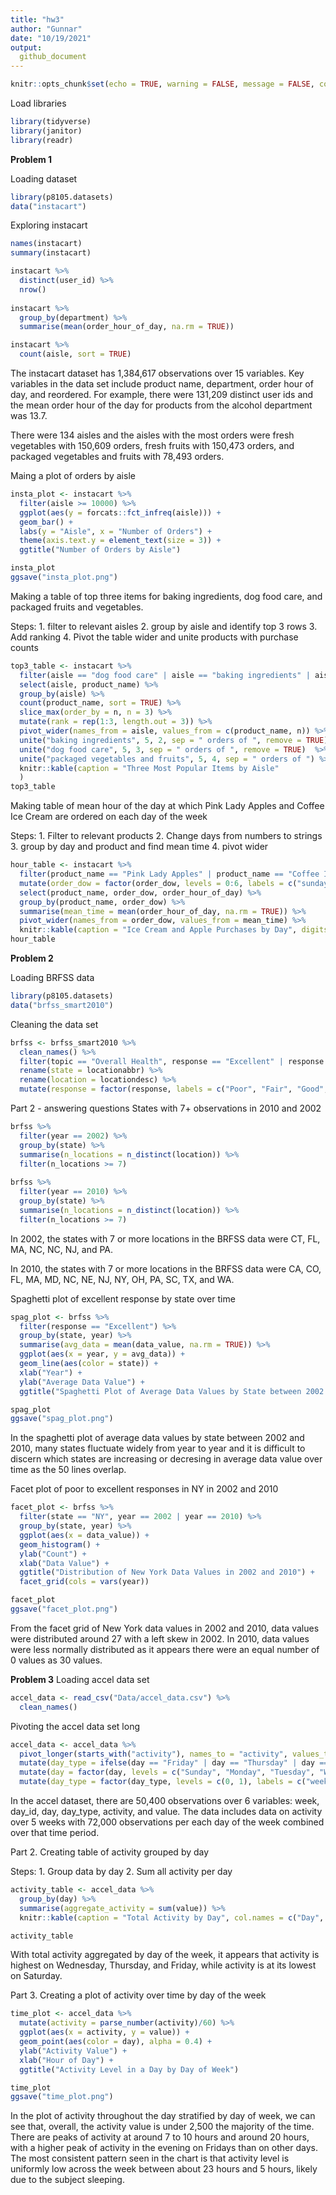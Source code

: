 ```yaml
---
title: "hw3"
author: "Gunnar"
date: "10/19/2021"
output: 
  github_document
---
```


```r
knitr::opts_chunk$set(echo = TRUE, warning = FALSE, message = FALSE, collapse = TRUE)
```


Load libraries
```r
library(tidyverse)
library(janitor)
library(readr)
```

**Problem 1**

Loading dataset
```r
library(p8105.datasets)
data("instacart")
```
Exploring instacart
```r
names(instacart)
summary(instacart)

instacart %>%
  distinct(user_id) %>%
  nrow()
  
instacart %>%
  group_by(department) %>%
  summarise(mean(order_hour_of_day, na.rm = TRUE))

instacart %>%
  count(aisle, sort = TRUE)
```

The instacart dataset has 1,384,617 observations over 15 variables. Key variables in the data set include product name, department, order hour of day, and reordered. For example, there were 131,209 distinct user ids and the mean order hour of the day for products from the alcohol department was 13.7. 

There were 134 aisles and the aisles with the most orders were fresh vegetables with 150,609 orders, fresh fruits with 150,473 orders, and packaged vegetables and fruits with 78,493 orders. 

Maing a plot of orders by aisle
```r
insta_plot <- instacart %>%
  filter(aisle >= 10000) %>%
  ggplot(aes(y = forcats::fct_infreq(aisle))) +
  geom_bar() +
  labs(y = "Aisle", x = "Number of Orders") +
  theme(axis.text.y = element_text(size = 3)) +
  ggtitle("Number of Orders by Aisle")

insta_plot
ggsave("insta_plot.png")
```

Making a table of top three items for baking ingredients, dog food care, and packaged fruits and vegetables.


Steps:
1. filter to relevant aisles
2. group by aisle and identify top 3 rows
3. Add ranking
4. Pivot the table wider and unite products with purchase counts
```r
top3_table <- instacart %>%
  filter(aisle == "dog food care" | aisle == "baking ingredients" | aisle == "packaged vegetables fruits") %>%
  select(aisle, product_name) %>%
  group_by(aisle) %>%
  count(product_name, sort = TRUE) %>%
  slice_max(order_by = n, n = 3) %>%
  mutate(rank = rep(1:3, length.out = 3)) %>%
  pivot_wider(names_from = aisle, values_from = c(product_name, n)) %>%
  unite("baking ingredients", 5, 2, sep = " orders of ", remove = TRUE) %>%
  unite("dog food care", 5, 3, sep = " orders of ", remove = TRUE)  %>%
  unite("packaged vegetables and fruits", 5, 4, sep = " orders of ") %>%
  knitr::kable(caption = "Three Most Popular Items by Aisle"
  )
top3_table
```

Making table of mean hour of the day at which Pink Lady Apples and Coffee Ice Cream are ordered on each day of the week

Steps:
1. Filter to relevant products
2. Change days from numbers to strings
3. group by day and product and find mean time
4. pivot wider
```r
hour_table <- instacart %>%
  filter(product_name == "Pink Lady Apples" | product_name == "Coffee Ice Cream") %>%
  mutate(order_dow = factor(order_dow, levels = 0:6, labels = c("sunday", "monday", "tuesday", "wednesday", "thursday", "friday", "saturday"))) %>%
  select(product_name, order_dow, order_hour_of_day) %>%
  group_by(product_name, order_dow) %>%
  summarise(mean_time = mean(order_hour_of_day, na.rm = TRUE)) %>%
  pivot_wider(names_from = order_dow, values_from = mean_time) %>%
  knitr::kable(caption = "Ice Cream and Apple Purchases by Day", digits = 2)
hour_table
```

**Problem 2**

Loading BRFSS data
```r
library(p8105.datasets)
data("brfss_smart2010")
```

Cleaning the data set
```r
brfss <- brfss_smart2010 %>%
  clean_names() %>%
  filter(topic == "Overall Health", response == "Excellent" | response == "Very good" | response == "Good" | response == "Fair" | response == "Poor") %>%
  rename(state = locationabbr) %>%
  rename(location = locationdesc) %>%
  mutate(response = factor(response, labels = c("Poor", "Fair", "Good", "Very good", "Excellent")))
```

Part 2 - answering questions
States with 7+ observations in 2010 and 2002
```r
brfss %>%
  filter(year == 2002) %>%
  group_by(state) %>%
  summarise(n_locations = n_distinct(location)) %>%
  filter(n_locations >= 7)
  
brfss %>%
  filter(year == 2010) %>%
  group_by(state) %>%
  summarise(n_locations = n_distinct(location)) %>%
  filter(n_locations >= 7)
```

In 2002, the states with 7 or more locations in the BRFSS data were CT, FL, MA, NC, NC, NJ, and PA.

In 2010, the states with 7 or more locations in the BRFSS data were CA, CO, FL, MA, MD, NC, NE, NJ, NY, OH, PA, SC, TX, and WA. 

Spaghetti plot of excellent response by state over time
```r
spag_plot <- brfss %>%
  filter(response == "Excellent") %>%
  group_by(state, year) %>%
  summarise(avg_data = mean(data_value, na.rm = TRUE)) %>%
  ggplot(aes(x = year, y = avg_data)) +
  geom_line(aes(color = state)) +
  xlab("Year") +
  ylab("Average Data Value") +
  ggtitle("Spaghetti Plot of Average Data Values by State between 2002 and 2010")

spag_plot
ggsave("spag_plot.png")
```
In the spaghetti plot of average data values by state between 2002 and 2010, many states fluctuate widely from year to year and it is difficult to discern which states are increasing or decresing in average data value over time as the 50 lines overlap.


Facet plot of poor to excellent responses in NY in 2002 and 2010
```r
facet_plot <- brfss %>%
  filter(state == "NY", year == 2002 | year == 2010) %>%
  group_by(state, year) %>%
  ggplot(aes(x = data_value)) +
  geom_histogram() +
  ylab("Count") +
  xlab("Data Value") +
  ggtitle("Distribution of New York Data Values in 2002 and 2010") +
  facet_grid(cols = vars(year))

facet_plot
ggsave("facet_plot.png")
```

From the facet grid of New York data values in 2002 and 2010, data values were distributed around 27 with a left skew in 2002. In 2010, data values were less normally distributed as it appears there were an equal number of 0 values as 30 values.


**Problem 3**
Loading accel data set
```r
accel_data <- read_csv("Data/accel_data.csv") %>%
  clean_names()
```

Pivoting the accel data set long
```r
accel_data <- accel_data %>%
  pivot_longer(starts_with("activity"), names_to = "activity", values_to = "value") %>%
  mutate(day_type = ifelse(day == "Friday" | day == "Thursday" | day == "Wednesday" | day == "Tuesday" | day == "Monday", 1, 0)) %>%
  mutate(day = factor(day, levels = c("Sunday", "Monday", "Tuesday", "Wednesday", "Thursday", "Friday", "Saturday"))) %>%
  mutate(day_type = factor(day_type, levels = c(0, 1), labels = c("weekend", "weekday")))

```
In the accel dataset, there are 50,400 observations over 6 variables: week, day_id, day, day_type, activity, and value. The data includes data on activity over 5 weeks with 72,000 observations per each day of the week combined over that time period.


Part 2.
Creating table of activity grouped by day

Steps:
1. Group data by day
2. Sum all activity per day
```r
activity_table <- accel_data %>%
  group_by(day) %>%
  summarise(aggregate_activity = sum(value)) %>%
  knitr::kable(caption = "Total Activity by Day", col.names = c("Day", "Total Activity"))

activity_table
```

With total activity aggregated by day of the week, it appears that activity is highest on Wednesday, Thursday, and Friday, while activity is at its lowest on Saturday. 

Part 3.
Creating a plot of activity over time by day of the week

```r
time_plot <- accel_data %>%
  mutate(activity = parse_number(activity)/60) %>%
  ggplot(aes(x = activity, y = value)) +
  geom_point(aes(color = day), alpha = 0.4) +
  ylab("Activity Value") +
  xlab("Hour of Day") +
  ggtitle("Activity Level in a Day by Day of Week")

time_plot
ggsave("time_plot.png")
```

In the plot of activity throughout the day stratified by day of week, we can see that, overall, the activity value is under 2,500 the majority of the time. There are peaks of activity at around 7 to 10 hours and around 20 hours, with a higher peak of activity in the evening on Fridays than on other days. The most consistent pattern seen in the chart is that activity level is uniformly low across the week between about 23 hours and 5 hours, likely due to the subject sleeping. 
